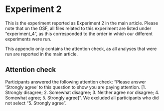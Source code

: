 # Experiment 2 {#exp2}

\FloatBarrier

This is the experiment reported as Experiment 2 in the main article. Please note that on the OSF, all files related to this experiment are listed under "experiment_4", as this corresponded to the order in which our different experiments were run.

This appendix only contains the attention check, as all analyses that were run are reported in the main article. 

## Attention check 

Participants answered the following attention check: “Please answer 'Strongly agree' to this question to show you are paying attention. [1. Strongly disagree; 2. Somewhat disagree; 3. Neither agree nor disagree; 4. Somewhat agree; 5. Strongly agree]". We excluded all participants who did not select "5. Strongly agree".